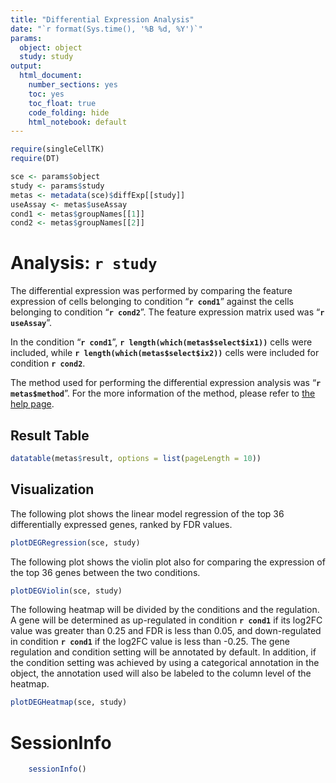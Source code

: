 ```yaml
---
title: "Differential Expression Analysis"
date: "`r format(Sys.time(), '%B %d, %Y')`"
params: 
  object: object
  study: study
output:
  html_document:
    number_sections: yes
    toc: yes
    toc_float: true
    code_folding: hide
    html_notebook: default
---
```


```r
require(singleCellTK)
require(DT)
```

```r
sce <- params$object
study <- params$study
metas <- metadata(sce)$diffExp[[study]]
useAssay <- metas$useAssay
cond1 <- metas$groupNames[[1]]
cond2 <- metas$groupNames[[2]]
```

# Analysis: `r study`

The differential expression was performed by comparing the feature expression of cells belonging to condition "**`r cond1`**" against the cells belonging to condition "**`r cond2`**". The feature expression matrix used was "**`r useAssay`**".  

In the condition "**`r cond1`**", **`r length(which(metas$select$ix1))`** cells were included, while **`r length(which(metas$select$ix2))`** cells were included for condition **`r cond2`**. 

The method used for performing the differential expression analysis was "**`r metas$method`**". For the more information of the method, please refer to [the help page](#).

## Result Table

```r
datatable(metas$result, options = list(pageLength = 10))
```

## Visualization

The following plot shows the linear model regression of the top 36 differentially expressed genes, ranked by FDR values. 

```r
plotDEGRegression(sce, study)
```

The following plot shows the violin plot also for comparing the expression of the top 36 genes between the two conditions. 

```r
plotDEGViolin(sce, study)
```

The following heatmap will be divided by the conditions and the regulation. A gene will be determined as up-regulated in condition **`r cond1`** if its log2FC value was greater than 0.25 and FDR is less than 0.05, and down-regulated in condition **`r cond1`** if the log2FC value is less than -0.25. The gene regulation and condition setting will be annotated by default. In addition, if the condition setting was achieved by using a categorical annotation in the object, the annotation used will also be labeled to the column level of the heatmap. 

```r
plotDEGHeatmap(sce, study)
```

# SessionInfo

```r
    sessionInfo()
```

